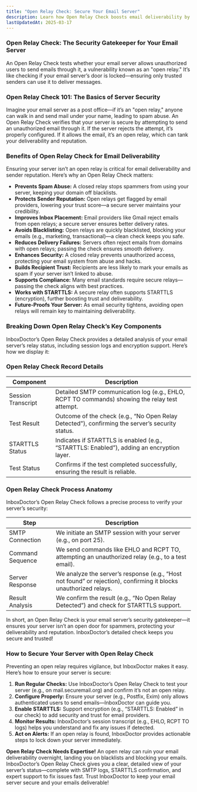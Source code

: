 ---
title: "Open Relay Check: Secure Your Email Server"
description: Learn how Open Relay Check boosts email deliverability by securing your server. Prevent spam, blacklisting, and delivery issues.
lastUpdatedAt: 2025-03-17
---

### Open Relay Check: The Security Gatekeeper for Your Email Server

An Open Relay Check tests whether your email server allows unauthorized users to send emails through it, a vulnerability known as an "open relay." It’s like checking if your email server’s door is locked—ensuring only trusted senders can use it to deliver messages.

### Open Relay Check 101: The Basics of Server Security

Imagine your email server as a post office—if it’s an "open relay," anyone can walk in and send mail under your name, leading to spam abuse. An Open Relay Check verifies that your server is secure by attempting to send an unauthorized email through it. If the server rejects the attempt, it’s properly configured. If it allows the email, it’s an open relay, which can tank your deliverability and reputation.

### Benefits of Open Relay Check for Email Deliverability

Ensuring your server isn’t an open relay is critical for email deliverability and sender reputation. Here’s why an Open Relay Check matters:

- **Prevents Spam Abuse:** A closed relay stops spammers from using your server, keeping your domain off blacklists.
- **Protects Sender Reputation:** Open relays get flagged by email providers, lowering your trust score—a secure server maintains your credibility.
- **Improves Inbox Placement:** Email providers like Gmail reject emails from open relays; a secure server ensures better delivery rates.
- **Avoids Blacklisting:** Open relays are quickly blacklisted, blocking your emails (e.g., marketing, transactional)—a clean check keeps you safe.
- **Reduces Delivery Failures:** Servers often reject emails from domains with open relays; passing the check ensures smooth delivery.
- **Enhances Security:** A closed relay prevents unauthorized access, protecting your email system from abuse and hacks.
- **Builds Recipient Trust:** Recipients are less likely to mark your emails as spam if your server isn’t linked to abuse.
- **Supports Compliance:** Many email standards require secure relays—passing the check aligns with best practices.
- **Works with STARTTLS:** A secure relay often supports STARTTLS (encryption), further boosting trust and deliverability.
- **Future-Proofs Your Server:** As email security tightens, avoiding open relays will remain key to maintaining deliverability.

### Breaking Down Open Relay Check’s Key Components

InboxDoctor’s Open Relay Check provides a detailed analysis of your email server’s relay status, including session logs and encryption support. Here’s how we display it:

### Open Relay Check Record Details

<table>
  <thead>
    <tr>
      <th>Component</th>
      <th>Description</th>
    </tr>
  </thead>
  <tbody>
    <tr>
      <td>Session Transcript</td>
      <td>
        Detailed SMTP communication log (e.g., EHLO, RCPT TO commands) showing
        the relay test attempt.
      </td>
    </tr>
    <tr>
      <td>Test Result</td>
      <td>
        Outcome of the check (e.g., “No Open Relay Detected”), confirming the
        server’s security status.
      </td>
    </tr>
    <tr>
      <td>STARTTLS Status</td>
      <td>
        Indicates if STARTTLS is enabled (e.g., “STARTTLS: Enabled”), adding an
        encryption layer.
      </td>
    </tr>
    <tr>
      <td>Test Status</td>
      <td>
        Confirms if the test completed successfully, ensuring the result is
        reliable.
      </td>
    </tr>
  </tbody>
</table>

### Open Relay Check Process Anatomy

InboxDoctor’s Open Relay Check follows a precise process to verify your server’s security:

<table>
  <thead>
    <tr>
      <th>Step</th>
      <th>Description</th>
    </tr>
  </thead>
  <tbody>
    <tr>
      <td>SMTP Connection</td>
      <td>We initiate an SMTP session with your server (e.g., on port 25).</td>
    </tr>
    <tr>
      <td>Command Sequence</td>
      <td>
        We send commands like EHLO and RCPT TO, attempting an unauthorized relay
        (e.g., to a test email).
      </td>
    </tr>
    <tr>
      <td>Server Response</td>
      <td>
        We analyze the server’s response (e.g., “Host not found” or rejection),
        confirming it blocks unauthorized relays.
      </td>
    </tr>
    <tr>
      <td>Result Analysis</td>
      <td>
        We confirm the result (e.g., “No Open Relay Detected”) and check for
        STARTTLS support.
      </td>
    </tr>
  </tbody>
</table>

In short, an Open Relay Check is your email server’s security gatekeeper—it ensures your server isn’t an open door for spammers, protecting your deliverability and reputation. InboxDoctor’s detailed check keeps you secure and trusted!

### How to Secure Your Server with Open Relay Check

Preventing an open relay requires vigilance, but InboxDoctor makes it easy. Here’s how to ensure your server is secure:

1.  **Run Regular Checks:** Use InboxDoctor’s Open Relay Check to test your server (e.g., on mail.securemail.org) and confirm it’s not an open relay.
2.  **Configure Properly:** Ensure your server (e.g., Postfix, Exim) only allows authenticated users to send emails—InboxDoctor can guide you.
3.  **Enable STARTTLS:** Support encryption (e.g., “STARTTLS: Enabled” in our check) to add security and trust for email providers.
4.  **Monitor Results:** InboxDoctor’s session transcript (e.g., EHLO, RCPT TO logs) helps you understand and fix any issues if detected.
5.  **Act on Alerts:** If an open relay is found, InboxDoctor provides actionable steps to lock down your server immediately.

**Open Relay Check Needs Expertise!** An open relay can ruin your email deliverability overnight, landing you on blacklists and blocking your emails. InboxDoctor’s Open Relay Check gives you a clear, detailed view of your server’s status—complete with SMTP logs, STARTTLS confirmation, and expert support to fix issues fast. Trust InboxDoctor to keep your email server secure and your emails deliverable!
